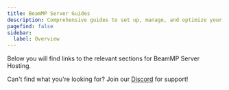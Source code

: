 ```yaml
---
title: BeamMP Server Guides
description: Comprehensive guides to set up, manage, and optimize your BeamMP server.
pagefind: false
sidebar:
  label: Overview
---
```




Below you will find links to the relevant sections for BeamMP Server Hosting.


<DirectoryListing />

Can't find what you're looking for? Join our [Discord](https://discord.gg/FN4XgbAwzr) for support!